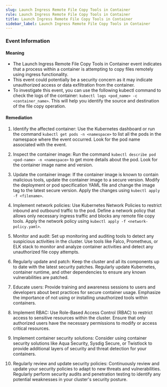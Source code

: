 ```yaml
--- 
slug: Launch Ingress Remote File Copy Tools in Container
rule: Launch Ingress Remote File Copy Tools in Container
title: Launch Ingress Remote File Copy Tools in Container
sidebar_label: Launch Ingress Remote File Copy Tools in Container
---
```

                   
### Event Information

#### Meaning

- The Launch Ingress Remote File Copy Tools in Container event indicates that a process within a container is attempting to copy files remotely using ingress functionality.
- This event could potentially be a security concern as it may indicate unauthorized access or data exfiltration from the container.
- To investigate this event, you can use the following kubectl command to check the logs of the container: `kubectl logs <pod_name> -c <container_name>`. This will help you identify the source and destination of the file copy operation.

#### Remediation

1. Identify the affected container: Use the Kubernetes dashboard or run the command `kubectl get pods -n <namespace>` to list all the pods in the namespace where the event occurred. Look for the pod name associated with the event.

2. Inspect the container image: Run the command `kubectl describe pod <pod-name> -n <namespace>` to get more details about the pod. Look for the container image name and version.

3. Update the container image: If the container image is known to contain malicious tools, update the container image to a secure version. Modify the deployment or pod specification YAML file and change the image tag to the latest secure version. Apply the changes using `kubectl apply -f <filename>`.

4. Implement network policies: Use Kubernetes Network Policies to restrict inbound and outbound traffic to the pod. Define a network policy that allows only necessary ingress traffic and blocks any remote file copy tools. Apply the network policy using `kubectl apply -f <network-policy.yaml>`.

5. Monitor and audit: Set up monitoring and auditing tools to detect any suspicious activities in the cluster. Use tools like Falco, Prometheus, or ELK stack to monitor and analyze container activities and detect any unauthorized file copy attempts.

6. Regularly update and patch: Keep the cluster and all its components up to date with the latest security patches. Regularly update Kubernetes, container runtime, and other dependencies to ensure any known vulnerabilities are patched.

7. Educate users: Provide training and awareness sessions to users and developers about best practices for secure container usage. Emphasize the importance of not using or installing unauthorized tools within containers.

8. Implement RBAC: Use Role-Based Access Control (RBAC) to restrict access to sensitive resources within the cluster. Ensure that only authorized users have the necessary permissions to modify or access critical resources.

9. Implement container security solutions: Consider using container security solutions like Aqua Security, Sysdig Secure, or Twistlock to provide additional layers of security and threat detection for your containers.

10. Regularly review and update security policies: Continuously review and update your security policies to adapt to new threats and vulnerabilities. Regularly perform security audits and penetration testing to identify any potential weaknesses in your cluster's security posture.


 